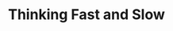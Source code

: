 ---
title: "Thinking Fast and Slow"
bookCover: "/assets/book-covers/thinking-fast-and-slow.jpg"
bookAuthor: "Daniel Kahnemann"
rating: 10
done: false
tags: []
summary: false
detailedNotes: false
amazonLink: ""
amazonAffiliateLink: ""
---